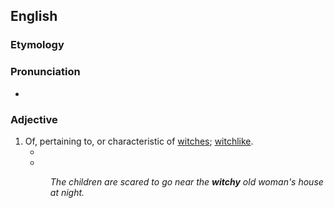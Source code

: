 ==English==

===Etymology===
{{suffix|witch|y}}

===Pronunciation===
* {{rhymes|ɪtʃi}}

===Adjective===
{{en-adj|witchi|er}}

# Of, pertaining to, or characteristic of [[witches]]; [[witchlike]].
#* {{quote-book
    | year = 1967
    | year_published = 1980
    | author = Beverly Cleary
    | authorlink = Beverly Cleary
    | title = ''{{w|Mitch and Amy}}''
    | location = New York
    | publisher = Dell
    | isbn = 9780440454113
    | ol = 7521904M
    | page = 92
    | pageurl = http://archive.org/stream/mitchamy00clea#page/92/mode/2up/search/witchy
    | passage = Bernadette was a small wiry girl with a lot of long '''witchy''' black hair, and on the first day of school she wore only one sock.
}}
#* {{quote-book
    | date = 2006-08-08
    | title = Packaging Girlhood: Rescuing Our Daughters from Marketers' Schemes
    | first = Sharon
    | last = Lamb
    | coauthors = Brown, Lyn Mikel
    | location = New York
    | publisher = St. Martin's Press
    | isbn = 9780312352509
    | ol = 9771055M
    | page = 96
    | pageurl = http://books.google.com/books?id=zUDWhM0SeQgC&pg=PA96&dq=witchy
    | passage = ''Sabrina'' and the three sisters in ''Charmed'' have a myriad of '''witchy''' powers.
}}
#: ''The children are scared to go near the '''witchy''' old woman's house at night.''